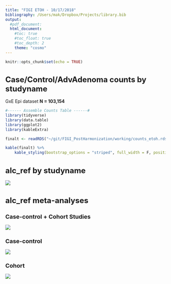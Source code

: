 ```yaml
---
title: "FIGI ETOH - 10/17/2018"
bibliography: /Users/mak/Dropbox/Projects/library.bib
output: 
  #pdf_document:
  html_document:
    #toc: true
    #toc_float: true
    #toc_depth: 2
    theme: "cosmo"
---
```

	
```r
knitr::opts_chunk$set(echo = TRUE)
```

<style type="text/css">
	h1 { /* Header 1 */
			font-size: 24px;
		font-weight: bold;
	}
h2 { /* Header 2 */
		font-size: 18px;
	font-weight: bold;
}
h3 { /* Header 2 */
		font-size: 14px;
	font-weight: bold;
}
hr {
	border: 1px solid #000;
}
</style>


# Case/Control/AdvAdenoma counts by studyname

GxE Epi dataset **N = 103,154**

```r
#------ Assemble Counts Table ------#
library(tidyverse)
library(data.table)
library(ggplot2)
library(kableExtra)

finalt <- readRDS("~/git/FIGI_PostHarmonization/working/counts_etoh.rds")

kable(finalt) %>%
	kable_styling(bootstrap_options = "striped", full_width = F, position = 'left')
```


# alc_ref by studyname
![](/Users/mak/git/FIGI_PostHarmonization/working/figi_postharm_etoh_barplot.png)


# alc_ref meta-analyses

## Case-control + Cohort Studies
![](/Users/mak/git/FIGI_PostHarmonization/working/figi_postharm_etoh_fp_caco_cohort.png)

## Case-control
![](/Users/mak/git/FIGI_PostHarmonization/working/figi_postharm_etoh_fp_caco.png)


## Cohort
![](/Users/mak/git/FIGI_PostHarmonization/working/figi_postharm_etoh_fp_cohort.png)

